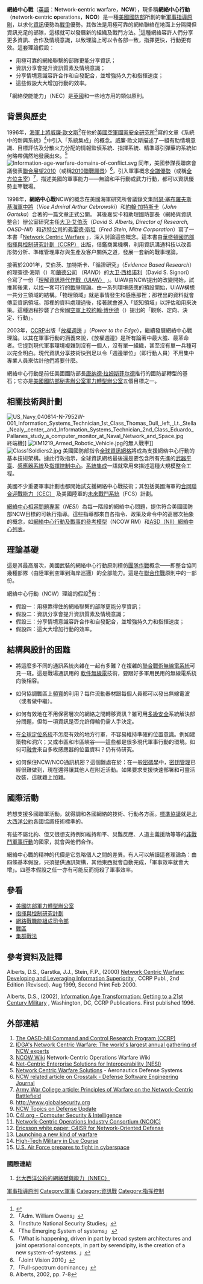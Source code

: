 {{copyedit}}
{{軍事}}
{{NoteTA
|G1= PP
|G3= USGov
|G4=IT
}}
'''網絡中心戰'''（[[英語|英語]]：'''N'''etwork-'''c'''entric '''w'''arfare，'''NCW'''），現多稱'''網絡中心行動'''（'''n'''etwork-'''c'''entric '''o'''perations，'''NCO'''）是一種[[美國國防部|美國國防部]]所創的新[[軍事指導原則|軍事指導原則]]，以求化[[資訊|資訊]]優勢為[[戰爭|戰爭]]優勢。其做法是用極可靠的網絡聯絡在地面上分隔開但資訊充足的部隊，這樣就可以發展新的組織及戰鬥方法。<ref>{{cite web |url=http://www.oft.osd.mil/library/library_files/document_387_NCW_Book_LowRes.pdf |title=存档副本 |accessdate=2007-05-26 |deadurl=yes |archiveurl=https://web.archive.org/web/20070714200327/http://www.oft.osd.mil/library/library_files/document_387_NCW_Book_LowRes.pdf |archivedate=2007-07-14 }}</ref>這種網絡容許人們分享更多資訊、合作及情境意識，以致理論上可以令各部一致，指揮更快，行動更有效。這套理論假設：
* 用極可靠的網絡聯繫的部隊更能分享資訊；
* 資訊分享會提升資訊質素及情境意識；
* 分享情境意識容許合作和自發配合，並增強持久力和指揮速度；
* 這些假設大大增加行動的效率。

「網絡使能能力」（NEC）是[[英國|英國]]和一些地方用的類似原則。

== 背景與歷史 ==
1996年，[[海軍上將|海軍上將]][[威廉·歐文斯|威廉·歐文斯]]<ref>「Adm. William Owens」</ref>在他於[[美國空軍|美國空軍]][[國家安全研究所|國家安全研究所]]<ref>「Institute National Security Studies」</ref>寫的文章《系統中的新興系統》<ref>「The Emerging System of systems」 {{cite web |url=http://www.ndu.edu/inss/strforum/SF_63/forum63.html |title=存档副本 |accessdate=2009-09-24 |deadurl=yes |archiveurl=https://web.archive.org/web/20100105160638/http://www.ndu.edu/inss/strforum/SF_63/forum63.html |archivedate=2010-01-05 }}</ref>中引入「系統集成」的概念。威廉·歐文斯描述了一組有助情境意識、目標評估及分散火力分配的情報監偵系統、指揮系統、精準導引彈藥的系統如何略帶偶然地發展出來。<ref>「What is happening, driven in part by broad system architectures and joint operational concepts, in part by serendipity, is the creation of a new system-of-systems. 」</ref>
[[File:Information-age-warfare-domains-of-conflict.svg|right]]
同年，美國參謀長聯席會議發表[[聯合展望2010|聯合展望2010]]（或稱[[2010聯戰願景|2010聯戰願景]]）<ref>「Joint Vision 2010」</ref>，引入軍事概念[[全譜優勢|全譜優勢]]（或稱[[全方位主宰|全方位主宰]]）<ref>「Full-spectrum dominance」</ref>，描述美國的軍事能力——無論和平行動或武力行動，都可以資訊優勢主宰戰場。

1998年，'''網絡中心戰'''NCW的概念在美國海軍研究所會議錄文集[[阿瑟·塞布羅夫斯基|阿瑟·塞布羅夫斯基]][[海軍中將|海軍中將]]（''Vice Admiral Arthur Cebrowski''）和[[約翰·加特斯卡|約翰·加特斯卡]]（''John Gartska''）合著的一篇文章正式公開。
其後嘉契卡和助理國防部長（網絡與資訊整合）辦公室研究主任[[大卫·艾伯茨|大卫·艾伯茨]]（''David S. Alberts,  Director of Research, OASD-NII ''）和[[迈特公司|迈特公司]]的[[弗雷德·斯坦|弗雷德·斯坦]]（''Fred Stein, Mitre Corporation''）寫了一本書「[http://www.dodccrp.org/files/Alberts_NCW.pdf Network Centric Warfare] {{Wayback|url=http://www.dodccrp.org/files/Alberts_NCW.pdf |date=20071129063827 }}」，深入討論這些概念。這本書由[http://www.dodccrp.org 華盛頓國防部指揮與控制研究計劃（CCRP）] {{Wayback|url=http://www.dodccrp.org/ |date=20081223011223 }}出版，借鑑商業機構，利用資訊溝通科技以改善形勢分析、準確管理庫存與生產及客户關係之道，發展一套新的戰事理論。

接著於2001年，艾伯茨、加特斯卡、「循證研究」（''Evidence Based Research''）的理查德·海斯（{{lang|en|Richard Hayes}}）和[[蘭德公司|蘭德公司]] （''RAND''）的[[大卫·西格诺利|大卫·西格诺利]]（David S. Signori）合寫了一份「[http://www.dodccrp.org/files/Alberts_UIAW.pdf 理解資訊時代作戰（UIAW）] {{Wayback|url=http://www.dodccrp.org/files/Alberts_UIAW.pdf |date=20161222221932 }}」。UIAW由NCW提出的改變開始，試推其後果，以找一套可行的[[戰爭|戰爭]]理論。由一系列環境感應的預設開始，UIAW構想一共分三領域的結構。「物理領域」就是事情發生和感應那裡；那裡出的資料就會傳至資訊領域。那裡的資料處理過後，接著就會進入「認知領域」以評估和用來決策。這種過程抄襲了合衆國[[空軍上校|空軍上校]][[約翰·博伊德|約翰·博伊德]]（{{lang|en|John Boyd}}）提出的「觀察、定向、決定、行動」。

2003年，[[CCRP|CCRP]]出版「[http://www.dodccrp.org/files/Alberts_Power.pdf 放權週邊] {{Wayback|url=http://www.dodccrp.org/files/Alberts_Power.pdf |date=20071129063802 }}」（''Power to the Edge''），繼續發展網絡中心戰理論。以其在軍事行動的涵義來說，《放權週邊》是所有論著中最大膽、最革命者。它提到現代軍事環境複雜到沒有一個人，沒有單一組織，甚至沒有單一兵種可以完全明白。現代資訊分享技術快到足以令「週邊單位」（即行動人員）不用集中專業人員來估計他們將要什麼。

網絡中心行動是前任美國國防部長[[唐纳德·拉姆斯菲尔德|唐纳德·拉姆斯菲尔德]]推行的國防部轉型的基石；它亦是[[美國國防部秘書辦公室|美國國防部秘書辦公室]][[軍力轉型辦公室|軍力轉型辦公室]]五個目標之一。

== 相關技術與計劃 ==
[[File:US_Navy_040614-N-7952W-001_Information_Systems_Technician_1st_Class_Thomas_Dull,_left,_Lt._Stella_Nealy,_center,_and_Information_Systems_Technician_2nd_Class_Eduardo_Pallanes_study_a_computer_monitor_at_Naval_Network_and_Space.jpg|thumb]]終端機]]
[[File:XM1219_Armed_Robotic_Vehicle.jpg|thumb]]的無人戰車]]
[[File:Class1Soldiers2.jpg|thumb]]
美國國防部指令[[全球資訊網格|全球資訊網格]]將成為支援網絡中心行動的基本技術架構。據此行政指示，全球資訊網格最後還是要包含所有先進的[[武器平臺|武器平臺]]、[[感應器|感應器系統]]及[[指揮控制中心|指揮控制中心]]。[[系統集成|系統集成]]一語就常用來描述這種大規模整合工程。

美國不少重要軍事計劃也都開始試支援網絡中心戰技術；其包括美國海軍的[http://www.fas.org/man/dod-101/sys/ship/weaps/cec.htm 合同聯合迎戰能力（CEC）] {{Wayback|url=http://www.fas.org/man/dod-101/sys/ship/weaps/cec.htm |date=20210127080720 }}及美國陸軍的[[未來戰鬥系統|未來戰鬥系統]]（FCS）計劃。

[[網絡中心相容問題專案|網絡中心相容問題專案]]（''NESI''）為每一階段的網絡中心問題，提供符合美國國防部NCW目標的可執行指導。這些指導都來自各指令、政策及命令中的高層次抽象的概念，如[[NCOW|網絡中心行動及戰事的參考模型]]（NCOW RM）和[[ASD（NII）網絡中心列表|ASD（NII）網絡中心列表]]。

== 理論基礎 ==
這是其最高層次，美國武裝的網絡中心行動原則模仿[[團隊作戰|團隊作戰]]概念——即整合協同幾種部隊（由陸軍到空軍到海岸巡邏）的全部能力。這是在[[聯合作戰|聯合作戰]]原則中的一部份。

網絡中心行動（NCW）理論的假設<ref>Alberts, 2002, pp. 7-8</ref>有：
* 假設一：用極靠得住的網絡聯繫的部隊更能分享資訊；
* 假設二：資訊分享會提升資訊質素及情境意識；
* 假設三：分享情境意識容許合作和自發配合，並增強持久力和指揮速度；
* 假設四：這大大增加行動的效率。

== 結構與設計的困難 ==
* 將這麼多不同的通訊系統夾雜在一起有多難？在複雜的[[聯合戰術無線電系統|聯合戰術無線電系統]]可見一斑。這是戰場通訊用的 [[軟件無線電|軟件無線電]]技術，要跟好多軍用民用的無線電系統向後相容。

* 如何協調戰區上[[頻寬|頻寬]]的利用？每件流動器材跟每個人員都可以發出無線電波（或者做中繼）。

* 如何有效地在不用保密層次的網絡之間轉移資訊？雖可用[[多級安全|多級安全]]系統解決部分問題，但每一項資訊是否允許傳輸仍需人手決定。

* 在[[全球定位系統|全球定位系統]]不怎麼有效的地方行軍，不容易維持準確的位置意識。例如建築物和洞穴；又或市區和市區峽谷——這些都是很多現代軍事行動的環境。如何可[[感應器融合|融會]]來自多枚感應器的位置資料？仍有待研究。

* 如何保住NCW/NCO通訊机密？這個難處在於：在一般[[密碼學|密碼學]]中，[[密钥管理|密钥管理]]已經很難做到，現在還得讓其他人在附近活動。如果要求支援快速部署和可靈活改裝，這就難上加難。

== 國際活動 ==
若想支援多國聯軍活動，就得調和各國網絡的技術、行動各方面。[[標準協議|標準協議]]就是[[北大西洋公約|北大西洋公約]]各國協調技術標準的。

有些不屬北約、但又很想支持例如維持和平、災難反應、人道主義援助等等的[[非戰鬥軍事行動|非戰鬥軍事行動]]的國家，就會與他們合作。

網絡中心戰的精神的代價是它忽略個人之間的差異。有人可以解讀這套理論為：由四條基本假設，只須提供通訊架構，其他東西就會自動完成，「軍事效率就會大增」。四基本假設之任一亦有可能反而扼殺了軍事效率。

== 參看 ==
* [[美國防部軍力轉型辦公室|美國防部軍力轉型辦公室]]
* [[指揮與控制研究計劃|指揮與控制研究計劃]]
* [[網路戰職能組成司令部|網路戰職能組成司令部]]
* [[戰區|戰區]]
* [[集群戰法|集群戰法]]

== 參考資料及註釋 ==
{{Translation/Ref|zh-yue|網絡中心戰|68621}}
Alberts, D.S., Garstka, J.J., Stein, F.P., (2000) [http://www.dodccrp.org/files/Alberts_NCW.pdf Network Centric Warfare: Developing and Leveraging Information Superiority] {{Wayback|url=http://www.dodccrp.org/files/Alberts_NCW.pdf |date=20071129063827 }}, CCRP Publ., 2nd Edition (Revised). Aug 1999, Second Print Feb 2000. 

Alberts, D.S., (2002), [http://www.dodccrp.org/files/Alberts_IAT.pdf Information Age Transformation: Getting to a 21st Century Military] {{Wayback|url=http://www.dodccrp.org/files/Alberts_IAT.pdf |date=20070615132958 }}, Washington, DC, CCRP Publications. 
First published 1996.

<references/>

== 外部連結 ==
# [http://www.dodccrp.org The OASD-NII Command and Control Research Program (CCRP)] {{Wayback|url=http://www.dodccrp.org/ |date=20081223011223 }}
# [https://web.archive.org/web/20160304081914/http://www.ncw2007.com/ IDGA's Network Centric Warfare: The world's largest annual gathering of NCW experts]
# [https://web.archive.org/web/20070502141145/http://ncow.nps.edu/wiki/index.php/Net-Centric_Operations_and_Warfare NCOW Wiki] Network-Centric Operations Warfare Wiki
# [https://web.archive.org/web/20060705035428/http://nesipublic.spawar.navy.mil/ Net-Centric Enterprise Solutions for Interoperability (NESI)]
# [https://web.archive.org/web/20070812172226/http://www.aeronautics-sys.com/Index.asp?CategoryID=114&ArticleID=253 Network Centric Warfare Solutions] - Aeronautics Defense Systems 
# [https://web.archive.org/web/20041119103335/http://stsc.hill.af.mil/CrossTalk/2004/01/0401Raduege.html NCW related article on Crosstalk - Defense Software Engineering Journal]
# [http://proquest.umi.com/pqdlink?Ver=1%3C/A%3E&Exp=10-21-2007&VAULT=1&FMT=FT&DID=000000111539501&REQ=1&Cert=103H6Q48cP%2blFuO%2bOfU0SQjILwbyC5k6gIIo2Tu%2bEckSjXlzU2rBUqCUDgvqqdudphFa6LT0Om7Y4UuI2F%2bHJtp2GLv4VND9z14f%2fWhsaTn9oJcs7HFYvizBcfXZXHmEBv64NcZXq%2f4- Army War College article: Principles of Warfare on the Network-Centric Battlefield] {{Wayback|url=http://proquest.umi.com/pqdlink?Ver=1%3C%2FA%3E&Exp=10-21-2007&VAULT=1&FMT=FT&DID=000000111539501&REQ=1&Cert=103H6Q48cP%2BlFuO%2BOfU0SQjILwbyC5k6gIIo2Tu%2BEckSjXlzU2rBUqCUDgvqqdudphFa6LT0Om7Y4UuI2F%2BHJtp2GLv4VND9z14f%2FWhsaTn9oJcs7HFYvizBcfXZXHmEBv64NcZXq%2F4- |date=20110927025602 }}
# http://www.globalsecurity.org {{Wayback|url=http://www.globalsecurity.org/ |date=20170722053244 }}
# [https://web.archive.org/web/20070502123355/http://www.defense-update.com/topics/topics-ncw.htm NCW Topics on Defense Update]
# [https://web.archive.org/web/20190722210152/http://www.c4i.org/ C4I.org - Computer Security & Intelligence]
# [http://www.ncoic.org Network-Centric Operations Industry Consortium (NCOIC)] {{Wayback|url=http://www.ncoic.org/ |date=20171120213045 }}
# [https://web.archive.org/web/20060429121707/http://www.ericsson.com/technology/whitepapers/3064_C4ISR_A.pdf Ericsson white paper: C4ISR for Network-Oriented Defense]
# [http://technology.guardian.co.uk/weekly/story/0,,1930960,00.html Launching a new kind of warfare] {{Wayback|url=http://technology.guardian.co.uk/weekly/story/0,,1930960,00.html |date=20080517203555 }} 
# [http://times.hankooki.com/lpage/nation/200610/kt2006103114483711990.htm High-Tech Military in Due Course] {{Wayback|url=http://times.hankooki.com/lpage/nation/200610/kt2006103114483711990.htm |date=20070311154049 }}
# [http://www.cnn.com/2006/TECH/internet/11/03/airforce.cyberspace.reut/index.html U.S. Air Force prepares to fight in cyberspace] {{Wayback|url=http://www.cnn.com/2006/TECH/internet/11/03/airforce.cyberspace.reut/index.html |date=20061125114825 }}

=== 國際連結 ===
# [https://web.archive.org/web/20060619211903/http://nc3ta.nc3a.nato.int/website/home.asp 北大西洋公約的網絡賦與能力（NNEC）]

{{Authority control}}
[[Category:軍事指導原則|]]
[[Category:軍事|Category:軍事]]
[[Category:資訊戰|Category:資訊戰]]
[[Category:指挥控制|Category:指挥控制]]